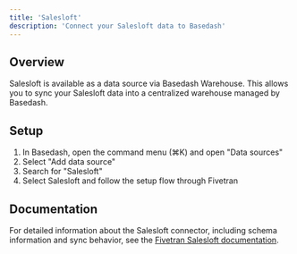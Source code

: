 ```yaml
---
title: 'Salesloft'
description: 'Connect your Salesloft data to Basedash'
---
```


## Overview

Salesloft is available as a data source via Basedash Warehouse. This allows you to sync your Salesloft data into a centralized warehouse managed by Basedash.

## Setup

1. In Basedash, open the command menu (⌘K) and open "Data sources"
2. Select "Add data source"
3. Search for "Salesloft"
4. Select Salesloft and follow the setup flow through Fivetran

## Documentation

For detailed information about the Salesloft connector, including schema information and sync behavior, see the [Fivetran Salesloft documentation](https://fivetran.com/docs/connectors/applications/salesloft).
